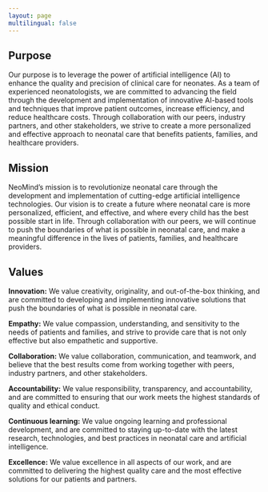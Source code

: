```yaml
---
layout: page
multilingual: false
---
```


## Purpose

Our purpose is to leverage the power of artificial intelligence (AI) to enhance the quality and precision of clinical care for neonates. As a team of experienced neonatologists, we are committed to advancing the field through the development and implementation of innovative AI-based tools and techniques that improve patient outcomes, increase efficiency, and reduce healthcare costs. Through collaboration with our peers, industry partners, and other stakeholders, we strive to create a more personalized and effective approach to neonatal care that benefits patients, families, and healthcare providers.

## Mission

NeoMind's mission is to revolutionize neonatal care through the development and implementation of cutting-edge artificial intelligence technologies. Our vision is to create a future where neonatal care is more personalized, efficient, and effective, and where every child has the best possible start in life. Through collaboration with our peers, we will continue to push the boundaries of what is possible in neonatal care, and make a meaningful difference in the lives of patients, families, and healthcare providers.

## Values

**Innovation:** We value creativity, originality, and out-of-the-box thinking, and are committed to developing and implementing innovative solutions that push the boundaries of what is possible in neonatal care.

**Empathy:** We value compassion, understanding, and sensitivity to the needs of patients and families, and strive to provide care that is not only effective but also empathetic and supportive.

**Collaboration:** We value collaboration, communication, and teamwork, and believe that the best results come from working together with peers, industry partners, and other stakeholders.

**Accountability:** We value responsibility, transparency, and accountability, and are committed to ensuring that our work meets the highest standards of quality and ethical conduct.

**Continuous learning:** We value ongoing learning and professional development, and are committed to staying up-to-date with the latest research, technologies, and best practices in neonatal care and artificial intelligence.

**Excellence:** We value excellence in all aspects of our work, and are committed to delivering the highest quality care and the most effective solutions for our patients and partners.
